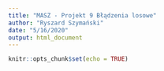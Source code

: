 ```yaml
---
title: "MASZ - Projekt 9 Błądzenia losowe"
author: "Ryszard Szymański"
date: "5/16/2020"
output: html_document
---
```


```r
knitr::opts_chunk$set(echo = TRUE)
```


